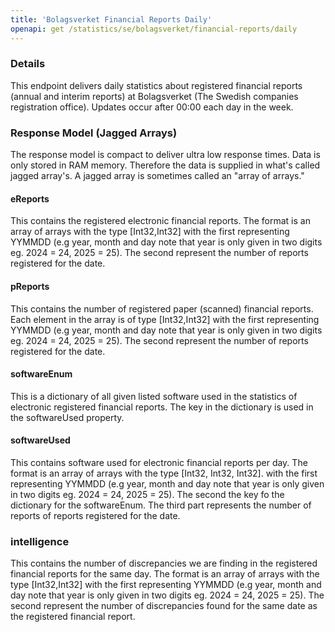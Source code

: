 ```yaml
---
title: 'Bolagsverket Financial Reports Daily'
openapi: get /statistics/se/bolagsverket/financial-reports/daily
---
```


### Details

This endpoint delivers daily statistics about registered financial reports (annual and interim reports)
at Bolagsverket (The Swedish companies registration office). Updates occur after 00:00 each day in the
week.

### Response Model (Jagged Arrays)

The response model is compact to deliver ultra low response times. Data is only stored in RAM memory. Therefore
the data is supplied in what's called jagged array's. A jagged array is sometimes called an "array of arrays."

#### eReports

This contains the registered electronic financial reports. The format is an array of arrays with the type [Int32,Int32]
with the first representing YYMMDD (e.g year, month and day note that year is only given in two digits eg. 2024 = 24, 2025 = 25). The second
represent the number of reports registered for the date.

#### pReports

This contains the number of registered paper (scanned) financial reports. Each element in the array is of type [Int32,Int32]
with the first representing YYMMDD (e.g year, month and day note that year is only given in two digits eg. 2024 = 24, 2025 = 25). The second
represent the number of reports registered for the date.

#### softwareEnum

This is a dictionary of all given listed software used in the statistics of electronic registered financial reports. The
key in the dictionary is used in the softwareUsed property.

#### softwareUsed

This contains software used for electronic financial reports per day. The format is an array of arrays with the type
[Int32, Int32, Int32]. with the first representing YYMMDD (e.g year, month and day note that year is only given in two digits eg. 2024 = 24, 2025 = 25).
The second the key fo the dictionary for the softwareEnum. The third part represents the number of reports of reports
registered for the date.

### intelligence

This contains the number of discrepancies we are finding in the registered financial reports for the same day.
The format is an array of arrays with the type [Int32,Int32] with the first representing YYMMDD
(e.g year, month and day note that year is only given in two digits eg. 2024 = 24, 2025 = 25). The second represent the number of discrepancies
found for the same date as the registered financial report.
